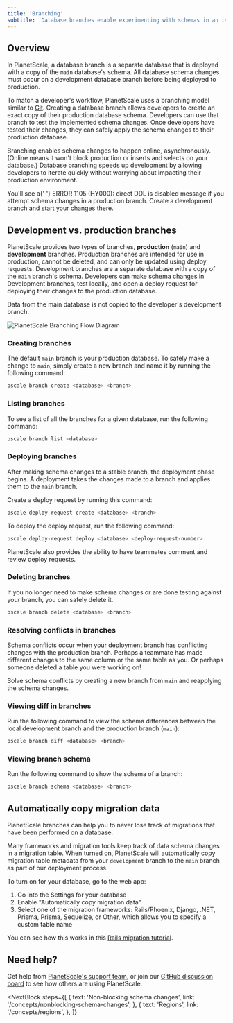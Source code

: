 ```yaml
---
title: 'Branching'
subtitle: 'Database branches enable experimenting with schemas in an isolated environment'
---
```


## Overview

In PlanetScale, a database branch is a separate database that is deployed with a copy of the `main` database's schema. All database schema changes must occur on a development database branch before being deployed to production.

To match a developer's workflow, PlanetScale uses a branching model similar to [Git](https://git-scm.com/book/en/v2/Git-Branching-Basic-Branching-and-Merging). Creating a database branch allows developers to create an exact copy of their production database schema. Developers can use that branch to test the implemented schema changes. Once developers have tested their changes, they can safely apply the schema changes to their production database.

Branching enables schema changes to happen online, asynchronously. (Online means it won't block production or inserts and selects on your database.) Database branching speeds up development by allowing developers to iterate quickly without worrying about impacting their production environment.

<InfoBlock type="tip">
  You'll see a{' '}
  <inlineCode>ERROR 1105 (HY000): direct DDL is disabled</inlineCode> message if
  you attempt schema changes in a production branch. Create a development branch
  and start your changes there.
</InfoBlock>

## Development vs. production branches

PlanetScale provides two types of branches, **production** (`main`) and **development** branches. Production branches are intended for use in production, cannot be deleted, and can only be updated using deploy requests. Development branches are a separate database with a copy of the `main` branch's schema. Developers can make schema changes in Development branches, test locally, and open a deploy request for deploying their changes to the production database.

<InfoBlock type="note">
  Data from the main database is not copied to the developer's development
  branch.
</InfoBlock>

![PlanetScale Branching Flow Diagram](/img/docs/ps_branching_diagram_light.png)

### Creating branches

The default `main` branch is your production database. To safely make a change to `main`, simply create a new branch and name it by running the following command:

```zsh
pscale branch create <database> <branch>
```

### Listing branches

To see a list of all the branches for a given database, run the following command:

```zsh
pscale branch list <database>
```

### Deploying branches

After making schema changes to a stable branch, the deployment phase begins. A deployment takes the changes made to a branch and applies them to the `main` branch.

Create a deploy request by running this command:

```zsh
pscale deploy-request create <database> <branch>
```

To deploy the deploy request, run the following command:

```zsh
pscale deploy-request deploy <database> <deploy-request-number>
```

<InfoBlock type="tip">
  PlanetScale also provides the ability to have teammates comment and review
  deploy requests.
</InfoBlock>

### Deleting branches

If you no longer need to make schema changes or are done testing against your branch, you can safely delete it.

```zsh
pscale branch delete <database> <branch>
```

### Resolving conflicts in branches

Schema conflicts occur when your deployment branch has conflicting changes with the production branch. Perhaps a teammate has made different changes to the same column or the same table as you. Or perhaps someone deleted a table you were working on!

Solve schema conflicts by creating a new branch from `main` and reapplying the schema changes.

### Viewing diff in branches

Run the following command to view the schema differences between the local development branch and the production branch (`main`):

```zsh
pscale branch diff <database> <branch>
```

### Viewing branch schema

Run the following command to show the schema of a branch:

```zsh
pscale branch schema <database> <branch>
```

## Automatically copy migration data

PlanetScale branches can help you to never lose track of migrations that have been performed on a database.

Many frameworks and migration tools keep track of data schema changes in a migration table. When turned on, PlanetScale will automatically copy migration table metadata from your `development` branch to the `main` branch as part of our deployment process.

To turn on for your database, go to the web app:

1. Go into the Settings for your database
2. Enable "Automatically copy migration data"
3. Select one of the migration frameworks: Rails/Phoenix, Django, .NET, Prisma, Prisma, Sequelize, or Other, which allows you to specify a custom table name

You can see how this works in this [Rails migration tutorial](/tutorial/automatic-rails-migrations).

## Need help?

Get help from [PlanetScale's support team](https://www.planetscale.com/support), or join our [GitHub discussion board](https://github.com/planetscale/beta/discussions) to see how others are using PlanetScale.

<NextBlock
  steps={[
    {
      text: 'Non-blocking schema changes',
      link: '/concepts/nonblocking-schema-changes',
    },
    {
      text: 'Regions',
      link: '/concepts/regions',
    },
  ]}
></NextBlock>
